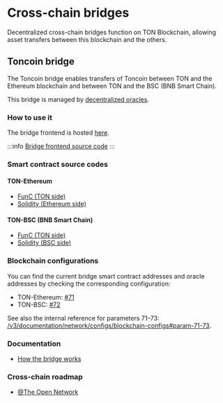 
# Cross-chain bridges

Decentralized cross-chain bridges function on TON Blockchain, allowing asset transfers between this blockchain and the others.

## Toncoin bridge

The Toncoin bridge enables transfers of Toncoin between TON and the Ethereum blockchain and between TON and the BSC (BNB Smart Chain).

This bridge is managed by [decentralized oracles](/v3/documentation/infra/crosschain/bridge-addresses).

### How to use it

The bridge frontend is hosted [here](https://ton.org/bridge).

:::info
[Bridge frontend source code](https://github.com/ton-blockchain/bridge)
:::

### Smart contract source codes

#### TON-Ethereum

- [FunC (TON side)](https://github.com/ton-blockchain/bridge-func)
- [Solidity (Ethereum side)](https://github.com/ton-blockchain/bridge-solidity/tree/eth_mainnet)

#### TON-BSC (BNB Smart Chain)

- [FunC (TON side)](https://github.com/ton-blockchain/bridge-func/tree/bsc)
- [Solidity (BSC side)](https://github.com/ton-blockchain/bridge-solidity/tree/bsc_mainnet)

### Blockchain configurations

You can find the current bridge smart contract addresses and oracle addresses by checking the corresponding configuration:

- TON-Ethereum: [#71](https://github.com/ton-blockchain/ton/blob/35d17249e6b54d67a5781ebf26e4ee98e56c1e50/crypto/block/block.tlb#L738)
- TON-BSC: [#72](https://github.com/ton-blockchain/ton/blob/35d17249e6b54d67a5781ebf26e4ee98e56c1e50/crypto/block/block.tlb#L739)

See also the internal reference for parameters 71–73: [/v3/documentation/network/configs/blockchain-configs#param-71-73](/v3/documentation/network/configs/blockchain-configs#param-71-73).

### Documentation

- [How the bridge works](https://github.com/ton-blockchain/TIPs/issues/24)

### Cross-chain roadmap

- [@The Open Network](https://t.me/tonblockchain/146)

<Feedback />
